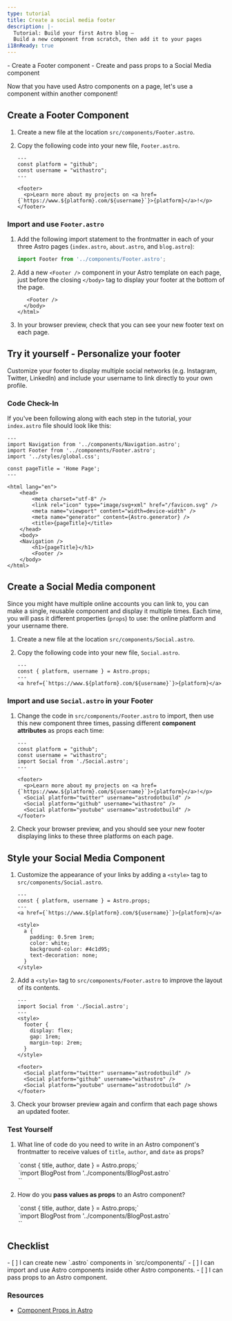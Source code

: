 ```yaml
---
type: tutorial
title: Create a social media footer
description: |-
  Tutorial: Build your first Astro blog —
  Build a new component from scratch, then add it to your pages
i18nReady: true
---
```




<PreCheck>
  - Create a Footer component
  - Create and pass props to a Social Media component
</PreCheck>

Now that you have used Astro components on a page, let's use a component within another component!

## Create a Footer Component

1. Create a new file at the location `src/components/Footer.astro`.

2. Copy the following code into your new file, `Footer.astro`.

    ```astro title="src/components/Footer.astro"
    ---
    const platform = "github";
    const username = "withastro";
    ---

    <footer>
      <p>Learn more about my projects on <a href={`https://www.${platform}.com/${username}`}>{platform}</a>!</p>
    </footer>
    ```

### Import and use `Footer.astro`

1. Add the following import statement to the frontmatter in each of your three Astro pages (`index.astro`, `about.astro`, and `blog.astro`):

    ```js
    import Footer from '../components/Footer.astro';
    ```

2. Add a new `<Footer />` component in your Astro template on each page, just before the closing `</body>` tag to display your footer at the bottom of the page. 

    ```astro ins={1}
       <Footer />
      </body>
    </html>
    ```

3. In your browser preview, check that you can see your new footer text on each page.

<Box icon="puzzle-piece">

## Try it yourself - Personalize your footer

Customize your footer to display multiple social networks (e.g. Instagram, Twitter, LinkedIn) and include your username to link directly to your own profile.

</Box>

### Code Check-In
If you've been following along with each step in the tutorial, your `index.astro` file should look like this:

```astro title="src/pages/index.astro"
---
import Navigation from '../components/Navigation.astro';
import Footer from '../components/Footer.astro';
import '../styles/global.css';

const pageTitle = 'Home Page';
---

<html lang="en">
	<head>
		<meta charset="utf-8" />
		<link rel="icon" type="image/svg+xml" href="/favicon.svg" />
		<meta name="viewport" content="width=device-width" />
		<meta name="generator" content={Astro.generator} />
		<title>{pageTitle}</title>
	</head>
	<body>
    <Navigation />
		<h1>{pageTitle}</h1>
		<Footer />
	</body>
</html>
```

## Create a Social Media component

Since you might have multiple online accounts you can link to, you can make a single, reusable component and display it multiple times. Each time, you will pass it different properties (`props`) to use: the online platform and your username there.

1. Create a new file at the location `src/components/Social.astro`.

2. Copy the following code into your new file, `Social.astro`.

    ```astro title="src/components/Social.astro"
    ---
    const { platform, username } = Astro.props;
    ---
    <a href={`https://www.${platform}.com/${username}`}>{platform}</a>
    ```

### Import and use `Social.astro` in your Footer

1. Change the code in `src/components/Footer.astro` to import, then use this new component three times, passing different **component attributes** as props each time:

    ```astro title="src/components/Footer.astro" del={2,3,8} ins={4,9-11}
    ---
    const platform = "github";
    const username = "withastro";
    import Social from './Social.astro';
    ---

    <footer>
      <p>Learn more about my projects on <a href={`https://www.${platform}.com/${username}`}>{platform}</a>!</p>
      <Social platform="twitter" username="astrodotbuild" />
      <Social platform="github" username="withastro" />
      <Social platform="youtube" username="astrodotbuild" />
    </footer>
    ```

2. Check your browser preview, and you should see your new footer displaying links to these three platforms on each page.

## Style your Social Media Component

1. Customize the appearance of your links by adding a `<style>` tag to `src/components/Social.astro`.

    ```astro title="src/components/Social.astro" ins={6-17} 'class="social-platform'
    ---
    const { platform, username } = Astro.props;
    ---
    <a href={`https://www.${platform}.com/${username}`}>{platform}</a>

    <style>
      a {
        padding: 0.5rem 1rem;
        color: white;
        background-color: #4c1d95;
        text-decoration: none;
      }
    </style>
    ```

2. Add a `<style>` tag to `src/components/Footer.astro` to improve the layout of its contents.

    ```astro title="src/components/Footer.astro" ins={4-10}
    ---
    import Social from './Social.astro';
    ---
    <style>
      footer {
        display: flex;
        gap: 1rem;
        margin-top: 2rem;
      }
    </style>

    <footer>
      <Social platform="twitter" username="astrodotbuild" />
      <Social platform="github" username="withastro" />
      <Social platform="youtube" username="astrodotbuild" />
    </footer>
    ```

3. Check your browser preview again and confirm that each page shows an updated footer.

<Box icon="question-mark">

### Test Yourself

1. What line of code do you need to write in an Astro component's frontmatter to receive values of `title`, `author`, and `date` as props?

    <MultipleChoice>
      <Option isCorrect>
        `const { title, author, date } = Astro.props;`
      </Option>
      <Option>
        `import BlogPost from '../components/BlogPost.astro`
      </Option>
      <Option>
        `<BlogPost title="My First Post" author="Dan" date="12 Aug 2022" />`
      </Option>
    </MultipleChoice>
    

2. How do you **pass values as props** to an Astro component?
    <MultipleChoice>
      <Option>
        `const { title, author, date } = Astro.props;`
      </Option>
      <Option>
        `import BlogPost from '../components/BlogPost.astro`
      </Option>
      <Option isCorrect>
        `<BlogPost title="My First Post" author="Dan" date="12 Aug 2022" />`
      </Option>
    </MultipleChoice>
</Box>



<Box icon="check-list">

## Checklist

<Checklist>
- [ ] I can create new `.astro` components in `src/components/`
- [ ] I can import and use Astro components inside other Astro components.
- [ ] I can pass props to an Astro component.
</Checklist>
</Box>

### Resources

- [Component Props in Astro](/en/core-concepts/astro-components/#component-props)
